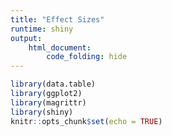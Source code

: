 ```yaml
---
title: "Effect Sizes"
runtime: shiny
output: 
    html_document:
        code_folding: hide
---
```


```r
library(data.table)
library(ggplot2)
library(magrittr)
library(shiny)
knitr::opts_chunk$set(echo = TRUE)
```

